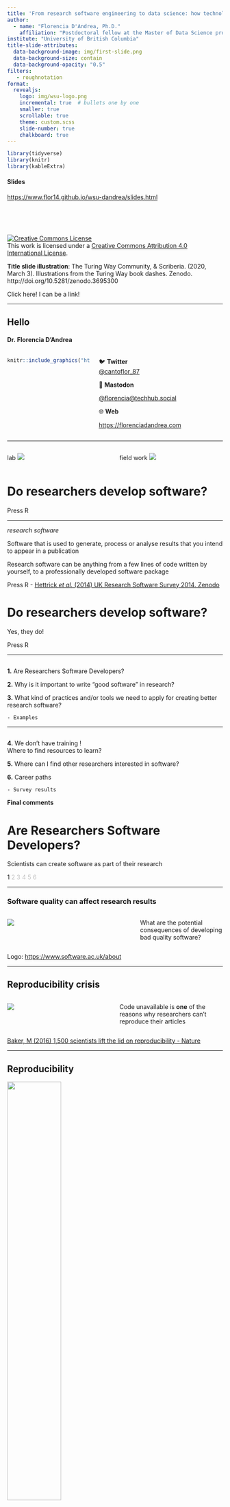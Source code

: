 ```yaml
---
title: 'From research software engineering to data science: how technology will impact the way we research'
author: 
  - name: "Florencia D'Andrea, Ph.D."
    affiliation: "Postdoctoral fellow at the Master of Data Science program"
institute: "University of British Columbia"
title-slide-attributes:
  data-background-image: img/first-slide.png
  data-background-size: contain
  data-background-opacity: "0.5"
filters:
   - roughnotation
format:
  revealjs:
    logo: img/wsu-logo.png
    incremental: true  # bullets one by one 
    smaller: true
    scrollable: true
    theme: custom.scss
    slide-number: true
    chalkboard: true
---
```


```r
library(tidyverse)
library(knitr)
library(kableExtra)
```



#### Slides
[https://www.flor14.github.io/wsu-dandrea/slides.html](https://flor14.github.io/wsu-dandrea/slides.html#/title-slide)
  
 
<br>  
<br>  

::: {.small-text}
<a rel="license" href="http://creativecommons.org/licenses/by/4.0/"><img alt="Creative Commons License" style="border-width:0" src="https://i.creativecommons.org/l/by/4.0/88x31.png" /></a><br />This work is licensed under a <a rel="license" href="http://creativecommons.org/licenses/by/4.0/">Creative Commons Attribution 4.0 International License</a>.

**Title slide illustration**: The Turing Way Community, & Scriberia. (2020, March 3). Illustrations from the Turing Way book dashes. Zenodo. http://doi.org/10.5281/zenodo.3695300
:::



:::footer
Click here! I can be a link!
:::


---

## Hello 
#### Dr. Florencia D'Andrea

:::: {.columns}

:::{.column width="40%" #vcenter}


```r
knitr::include_graphics("https://res.cloudinary.com/flor/image/upload/w_1000,ar_1:1,c_fill,g_auto,e_art:hokusai/v1683580772/IMG_20220607_130734112_mu4fpd.jpg")
```



:::

:::{.column width="60%" #vcenter}

🐦 **Twitter**   
[@cantoflor_87](http://twitter.com/cantoflor_87)<br>

📢 **Mastodon** 

[@florencia@techhub.social](https://techhub.social/@florencia)

🌐 **Web** 

[https://florenciadandrea.com](https://florenciadandrea.com)

:::

:::: 


---


:::: {.columns}
::: {.column width="50%" #vcenter}
lab
![](img/researchers1.png)
:::
::: {.column width="50%" #vcenter}
field work
![](img/researchers2.png)
:::
::::


# Do researchers develop [software]{.rn rn-type=circle rn-color=white}? {background-color="#E5E4E2"}


:::footer
Press R
:::

---

::: {.big-text}
*research software* 
:::
   

Software that is used to generate, process or analyse results that you intend to appear in a publication


Research software can be anything [from a few lines of code written by yourself, to a professionally developed software package]{.rn rn-type=highlight rn-multiline=true}



:::footer
Press R
 - [Hettrick *et al.* (2014) UK Research Software Survey 2014. Zenodo](https://doi.org/10.5281/zenodo.608046)
:::


# Do researchers develop [software]{.rn rn-type=circle rn-color=white}? {background-color="#E5E4E2"}
[Yes, they do!]{.rn rn-type=highlight rn-multiline=true}

:::footer
Press R
:::

---

## {background-image='img/back-question.png' background-size="1000px"}

::: {.fragment fragment-index=1}
**1.** Are Researchers Software Developers?  
:::

::: {.fragment fragment-index=2}  
**2.** Why is it important to write "good software" in research? 
:::

::: {.fragment fragment-index=3}  
**3.** What kind of practices and/or tools we need to apply for creating better research software?
  
    - Examples
:::


---

## {background-image='img/back-question.png' background-size="1000px"}

::: {.fragment fragment-index=1}  
**4.** We don't have training !  
Where to find resources to learn?  
:::

::: {.fragment fragment-index=2}
**5.** Where can I find other researchers interested in software?  
:::

::: {.fragment fragment-index=3}  
**6.** Career paths

    - Survey results
:::

::: {.fragment fragment-index=4}
**Final comments**
:::


# Are Researchers Software Developers? {background-color="#67032F"}
Scientists can create software as part of their research 
   
::: {.sectionhead}
1 [2 3 4 5 6]{style="opacity:0.25"}
:::




---

### Software quality can affect research results

:::: {.columns}

::: {.column width="60%" #vcenter}

![](img/bettersoftware.png)

:::

::: {.column width="40%" #vcenter}

What are the potential consequences of developing bad quality software?

:::

::::

:::footer
Logo: [https://www.software.ac.uk/about](https://www.software.ac.uk/about)
:::


---

## Reproducibility crisis

:::: {.columns}

::: {.column width="50%" #vcenter}

![](img/rep-crisis.png)

:::


::: {.column width="50%" #vcenter}

Code unavailable is **one** of the reasons why researchers can't reproduce their articles

:::
::::

:::footer
[Baker, M (2016) 1,500 scientists lift the lid on reproducibility - Nature](https://www.nature.com/articles/533452a)
:::


---

## Reproducibility

![](img/reproducible-matrix.jpg){width=50%}

::: footer
[Definitions - The Turing Way Handbook](https://the-turing-way.netlify.app/reproducible-research/overview/overview-definitions.html)
:::


---

 A result is reproducible when the *same* analysis steps performed on the *same* dataset consistently produces the *same* answer
 
![](img/reproducible-definition-grid.png){fig-align='center'}

::: footer
[The Turing Way project illustration by Scriberia. Used under a CC-BY 4.0 licence.](DOI: 10.5281/zenodo.3332807)
:::



---

### Reproducibility

:::: {.columns}
::: {.column width="60%" #vcenter}

![](img/research-group.png)

:::

::: {.column width="40%" #vcenter}

- **Empirical** 
- **Statistical** 
- [**Computational**]{.rn}


:::
::::



:::footer
Press R
 - [Victoria Stodden (2014) What scientific idea is ready for retirement? - www.edge.org]( https://www.edge.org/response-detail/25340)
:::

---

::: {.big-text-long}
*Computational reproducibility*
:::
  
    
      
When detailed information is provided about code, software, hardware and implementation details. 

![](img/computer.png){fig-align="center"}

:::footer
Victoria Stodden (2014) [What scientific idea is ready for retirement? - www.edge.org]( https://www.edge.org/response-detail/25340)
:::


# Why is it important to write "good software" in research? {background-color="#67032F"}
The more detailed information is provided about the software we create, the more likely it is to reproduce research results using it
 
   
::: {.sectionhead}
[1]{style="opacity:0.25"} 2 [3 4 5 6]{style="opacity:0.25"}
:::

---

## Example


:::: {.columns}
::: {.column width="40%" #vcenter}
**Situation 1**

Julia wants to share R code with her supervisor

:::

::: {.column width="60%" #vcenter}

![](img/researcher3.png)
:::
::::


---


#### Plot's code
Julia is running this code on her computer  ✅

```r
#| echo: true
#| code-fold: true
#| code-summary: "Show the code"

library(readr)
library(tidyr)
library(ggplot2)

coffee_data <- read_csv("data/coffee_data.csv")

coffee_data |> 
  pivot_longer(cols=aroma:moisture,
               names_to="caracteristicas_cafe",
               values_to="value") |> 
  ggplot(aes(value, total_cup_points)) +
  geom_smooth(method= "gam", span=0.3, color='purple') +
  facet_wrap(~caracteristicas_cafe, scale="free_y")
```


---

## But!
### Her supervisor gets an error ❌

```r
Error in pivot_longer(., 
cols = aroma:moisture,
names_to = "types_coffe",
: could not find function "pivot_longer"
```

🤔 **What could be going on?**

---

## New package version
Code that is running in your computer now [**may not work** anymore if you upgrade the packages!]{.rn rn-type=underline rn-color=orange}

* `tidyr` package version `0.8.3` does not include `pivot_longer()` 
* This functions was added in `tidyr` version `1.0.0`




:::footer
[`tidyr` package - releases](https://github.com/tidyverse/tidyr/releases?page=2)
:::

---

## Computational environment

#### 💻

Characteristics of a computer that can affect the behavior of the work done on it, such as:

* your **operating system**

* what **software** do you have installed

* software **package versions** are installed

:::footer
[The Turing Way: A Handbook for Reproducible Data Science (2019)](https://the-turing-way.netlify.app/)
:::

---

## Computational environments

Important to capture them to avoid:

* [Problems when sharing your code]{.rn}

* That you code breaks with time

```r
knitr::include_graphics("img/ErrorManagement.jpg")
```

:::footer
Press R - [The Turing Way Community, & Scriberia. (2020)](http://doi.org/10.5281/zenodo.3695300)]
:::



---

## The sleight-of-hand trick that can simplify scientific computing

:::: {.columns}
::: {.column width="50%" #vcenter}
Computational environments and the tools to manage them can help researchers to deliver code that is reproducible, documented and shareable. 
:::
::: {.column width="50%"}
![](img/enviroment-nature.webp)
:::
::::

:::footer
[Perkel, J. (2023) The sleight-of-hand trick that can simplify scientific computing - Nature Article](https://www.nature.com/articles/d41586-023-01469-0)
:::

---

## Situation 1-bis

:::: {.columns}
::: {.column width="40%" #vcenter}


Julia wants to run the code 10 years later

:::

::: {.column width="60%" #vcenter}

![](img/researcher3.png)
:::
::::



---

## Challenge to scientists: does your ten-year-old code still run?

:::: {.columns}

::: {.column width="50%"}

![](img/failed-2.webp)

:::

::: {.column width="50%"}

'Missing documentation and obsolete environments force participants in the Ten Years Reproducibility Challenge to get creative.'

:::

::::

:::footer
[Perkel, J. (2020) Challenge to scientists: does your ten-year-old code still run? -  Nature Article](https://www.nature.com/articles/d41586-020-02462-7)
:::

---

## Computational environments

Important to capture them to avoid:

* Problems when sharing your code

* [That you code breaks with time]{.rn}

```r
knitr::include_graphics("img/ErrorManagement.jpg")
```

:::footer
Press R - [The Turing Way Community, & Scriberia. (2020)](http://doi.org/10.5281/zenodo.3695300)
:::


---

## How to avoid getting this error?

Minimum: Documentation


```r
sessionInfo()
```



---

## Tools for reproducibility

We can use different tools to ensure the reproducibility of a project such as:

![](img/rep-tools.png){fig-align='center'}




# Capturing the computational environment is needed to ensure code reproducibility {background-color="#E5E4E2"}

---

## Situation 2

:::: {.columns}
::: {.column width="60%" #vcenter}

Julia is writing code for an article. **What is the best way to share the code with other colleagues?**

:::

::: {.column width="40%" #vcenter}

![](img/researcher3.png)
:::
::::


---



:::: {.columns}
::: {.column width="50%" #vcenter}
**Git**
  
A version control system
![](img/git-logo.png){width=250}
:::
::: {.column width="50%" #vcenter}

**GitHub**
  
Repository hosting service
![](img/github-logo.png){width=300}
:::
::::

:::footer
[Git logo](https://git-scm.com/downloads/logos)
:::

---


```r
knitr::include_graphics("img/vc-final-comic.png")
```


::: footer

[“Piled Higher and Deeper” by Jorge Cham](http://www.phdcomics.com)

:::

---

## Why Git + GitHub is the best way to share code?

:::: {.columns}
::: {.column width="40%" #vcenter}
![](img/project-history.svg)
:::
::: {.column width="60%" #vcenter}
- It's possible to assign names to each **code version** and revisit specific points in its history. 

- Your code is **backed up online** on GitHub.

- It is easy to track the **authorship** of each change made 
:::
::::

:::footer
[Example repository](https://github.com/tidyverse/tidyr)
:::

---

## Why Git + GitHub is the best way to share code?

:::: {.columns}
::: {.column width="50%" #vcenter}
![](img/pullrequest.jpg)
:::
::: {.column width="50%" #vcenter}
- You can share your code as an **open source project**

- Foster **collaboration** 
  - pull requests
  - project boards
  - github issues


:::
::::


:::footer
[The Turing Way Community, & Scriberia. (2020)](http://doi.org/10.5281/zenodo.3695300) - [Example 2](https://github.com/flor14/wsu-dandrea/issues/1)
:::

---



![](img/openresearch.png){fig-align="center"}



::: footer
[How to Run Your Open Source Software Project - The Turing Way Handbook](https://the-turing-way.netlify.app/reproducible-research/open/open-source.html#how-to-run-your-open-source-software-project) - [The Turing Way Community, & Scriberia. (2020)](http://doi.org/10.5281/zenodo.3695300)
:::
---

#### Many research groups have their GitHub organizations online

![](img/github-lab.png)
:::footer
https://github.com/dib-lab
:::




# Git + GitHub provide much more than just version control. They can also be used to foster collaboration and publish code. {background-color="#E5E4E2"}


---

## Situation 3


:::: {.columns}
::: {.column width="60%" #vcenter}
Julia wants to publish her first article. **How can she do it in a reproducible way?**

:::
::: {.column width="40%" #vcenter}
![](img/researcher4.png)
:::
::::

---

## Research Compendia

:::: {.columns}

::: {.column width="50%" #vcenter}

1. **Organize files** according to a prevailing convention.

2. Provide **separation between data, methods and results** expressing the relationship between the three.

3. Specify the **environment** 


:::

::: {.column width="40%" #vcenter}

```r
knitr::include_graphics("img/ResearchCompendium.jpg")
```

:::
::::

:::footer
[`rrtools` package](https://github.com/benmarwick/rrtools) - [Research Compendia - The Turing Way: A Handbook for Reproducible Data Science (2019)](https://the-turing-way.netlify.app/reproducible-research/compendia.html?highlight=research%20compendium)
:::

---

## Documentation
Did you ever consider that your next scientific article **can have not only readers but also users**?


<br>
     

:::{.text-c}

[Readers]{.rn rn-type=crossed-off rn-color=purple}

[Users]{.rn rn-type=circle rn-color=green}

:::

:::footer
Press R
:::

# Project organization and documentation are also relevant to achieving computational reproducibility. {background-color="#E5E4E2"}

---

## Other practices 

- Testing
- Continuous integration / development (ci - cd)
- Package development
- Code review
- Basic computational practices
- Automation / use of pipelines



---

## High reproducibility doesn't mean that things couldn't fail 
#### What happens when the technology fails?


```r
knitr::include_graphics("img/links.png")
```

---

## Some factors affecting **Reproducibility**
- The tools that ensure the reproducibility (Docker, Conda) could change with time
- The software/hardware we use change with time




---

## Some factors affecting **Reproducibility**
#### How the tools that ensure the reproducibility (Docker, Conda) change with time

**Example 1** - [Inactive Image Retention Policy (Nov 1, 2020)](https://github.com/docker/roadmap/issues/152): DockerHub removing Docker images in free accounts after 6 months

![](img/broken.png)

---

## Some factors affecting **Reproducibility**
#### The software/hardware we use change with time

**Example 2** - Mac M1 - Apple silicon chip (hardware) (Oct 2021)
Docker issues 

![](img/blog-docker.png){fig.align:'center'}

:::footer
[Image extracted from: Docker: comstrek/air doesn’t supported linux/arm64 in golang with Macbook M1](https://kecci.medium.com/docker-comstrek-air-not-supported-linux-arm64-in-golang-with-macbook-m1-solved-f7997bd54ee)
:::

---

## Software mantainance

Should our code have **maintainers**?

```r
knitr::include_graphics("img/FixingLinks.jpg")
```

:::footer
[Maintainers and Reviewers on GitHub](https://the-turing-way.netlify.app/collaboration/maintain-review.html) - [The Turing Way Community, & Scriberia. (2020)](http://doi.org/10.5281/zenodo.3695300)
:::


# What kind of practices and/or tools we need to apply for creating better research software? {background-color="#67032F"}
- Capturing computational environments.
- Version controlling and publishing our code. 

::: {.sectionhead}
[1 2]{style="opacity:0.25"} 3 [4 5 6]{style="opacity:0.25"}
:::

# What kind of practices and/or tools we need to apply for creating better research software? {background-color="#67032F"}
- Document the code for your users.
- Software could need maintenance. 

::: {.sectionhead}
[1 2]{style="opacity:0.25"} 3 [4 5 6]{style="opacity:0.25"}
:::

---

### Ok, but I need a second career to learn all this!

![](https://media.giphy.com/media/26BGIqWh2R1fi6JDa/giphy.gif){fig-align="center"}

:::footer
[Wilson *et al.* (2017) Good enough practices in scientific computing. PLOS Computational Biology 13(6): e1005510](https://doi.org/10.1371/journal.pcbi.1005510)
:::

---

 "As researchers are under [immense pressure to maintain expertise in their research domains]{.rn rn-type=underline rn-color=orange}, they have little time to stay current with the latest software engineering practices (...) The lack of career incentives has occurred partially because the academic environment and culture have developed over hundreds of years, while [software has only recently become important, in some fields over the last 60+ years, but in many others, just in the last 20 or fewer years ]{.rn rn-type=highlight rn-multiline=true} (Foster, 2006)."

:::footer
Press R - [Carver *et al.* (2022) A survey of the state of the practice for research software in the United States](https://www.ncbi.nlm.nih.gov/pmc/articles/PMC9138129/)
:::


---


## There are many communities that can help to improve research software

- ReproHack
- The Turing Way
- `ROpenSci` / `pyOpenSci`
- The Carpentries

---

## 1. Reprohack 
#### Reproducibility hackathons

:::: {.columns}

:::{.column width="70%"}
**Authors**: Send their papers with *publicly available associated code and data*


**Participants**: Attempt to *reproduce published research* of their choice from a list of proposed papers


At the end, the participants give *feedback* to the authors 


:::

:::{.column width="30%"}
```r
knitr::include_graphics("img/reprohack.png")
```
:::
::::

:::footer
[Reprohack website](https://www.reprohack.org/)
:::

---

## 2. The Turing Way project

::::{.columns}

:::{.column width="60%" #vcenter}

The TWP involve and support a diverse community of contributors to make data science accessible, comprehensible and effective for everyone.

**Book**

[The Turing Way Handbook (2022)](https://the-turing-way.netlify.app/index.html)

:::

:::{.column width="40%" #vcenter}

![](img/road-to-reproducibility.svg)
:::
::::


---

## 3. ROpenSci / pyOpenSci

::::{.columns}

:::{.column width="70%"}
**Scientific package review process**
  
- [pyopensci webpage](https://www.pyopensci.org/about-peer-review/)
- [ropensci webpage](https://ropensci.org/software-review/)
  - [rOpenSci Packages: Development, Maintenance, and Peer Review](https://devguide.ropensci.org/preface.html)

:::

:::{.column width="30%"}

::: {layout-nrow=2}
![](img/ropensci.svg)
![](img/pyopensci.png)
:::
:::
::::


---


## Software Carpentry

::::{.columns}

:::{.column width="50%" #vcenter}

![](img/thecarpentries.png)
:::

:::{.column width="50%" #vcenter}

**Lessons and infrastructure to teach them**

[The Carpentry lessons](https://software-carpentry.org/) in Unix, python, R and more
:::

::::


::: footer
[The Carpentries](https://carpentries.org)
:::



#  We don't have training! Where to find resources to learn? {background-color="#67032F"}
There are many communities that can help researchers to learn how to improve their software
  
::: {.sectionhead}
[1 2 3]{style="opacity:0.25"} 4 [5 6]{style="opacity:0.25"}
:::

---

## Why is there no career for software developers in academia?

- In 2012, the Software Sustainability Institute (SSI) organized the [Collaborations Workshop](http://software.ac.uk/cw12) that addressed this question.

- Foundation of the UK RSE association, and later to the **Society of Research Software Engineering**

---



{{< tweet ResearchSoftEng 1506314767652163589 >}}

---

::: {.big-text}
*research software engineer*
:::

:::: {.columns}
::: {.column width="70%" #vcenter}
**What do RSEs do?**

Fundamentally, RSEs build software to support scientific research. [They generally don’t have research questions of their own]{.rn}. They develop the computer tools to help other people to do cool things.


:::
::: {.column width="30%" #vcenter}
![](img/code.webp)
:::
::::

:::footer
Press R - Image and text from [Woolston (2022) Why science needs more research software engineers - Nature career](https://www.nature.com/articles/d41586-022-01516-2)
:::


---


Research Software Engineers includes researchers who spend a significant amount of time programming, full-time software engineers writing code to solve research problems, and those somewhere in-between.


![](img/rse-us.png){fig-align="center"}

::: footer
Source: [Daniel Katz blogpost](https://danielskatzblog.wordpress.com/2019/07/12/super-rses-combining-research-and-service-in-three-dimensions-of-research-software-engineering/)
:::




---

## US Research Software Sustainability Institute


::::{.columns}

:::{.column width="50%" #vcenter}

US RSSI mission is to improve the recognition, development, and use , of software for a more sustainable research enterprise.

:::
:::{.column width="50%" #vcenter}
![](img/USRSE.png)
:::
::::

::: footer
[US Research Software Sustainability Institute](https://urssi.us/)
:::

---

### US Research software engineer association


::::{.columns}

:::{.column width="50%" #vcenter}
Community-driven effort that brings together people who write and contribute to research software within the US. 
:::

:::{.column width="50%"  #vcenter}
![](img/circular_rse_logo.png)
:::
::::

:::footer
[US RSE](https://us-rse.org/)
:::

---

### US Research software engineer association

::::{.columns}

:::{.column width="60%" #vcenter}
- **First US conference**. 
[US-RSE Conference 2023: Software Enabled Discovery and Beyond](https://us-rse.org/usrse23/). 
October 16-18th, 2023, Chicago, IL   
  
- **International RSE Conference**. 
[RSECon 23](https://rsecon23.society-rse.org/)
September 5-7th, 2023, UK 
:::

:::{.column width="40%"}
![](img/rse_us_logo.png)
:::
::::





#  Where can I find experts or other researchers interested in software?  {background-color="#67032F"}
- The RSE role has been created to recognize the effort of software developers in academia 
- The US-RSE association connects all the RSEs in the US

::: {.sectionhead}
[1 2 3 4]{style="opacity:0.25"} 5 [6]{style="opacity:0.25"}
:::



---

## RSE International Survey 2022


- Conducted by the UK Software Sustainability Institute **since 2016** 
- The survey covers all aspects of the practice of **research software engineering**.
- RSE survey 2022 -> **US: 161 participants**

:::footer

[RSE 2022 survey](https://softwaresaved.github.io/international-survey-2022/country/united-states/)

:::


---

##### What is the highest level of education you have attained? (one choice list)

![](img/level-ed.png){fig-align="center"}

:::footer

[RSE 2022 survey](https://softwaresaved.github.io/international-survey-2022/country/united-states/)

:::

---

##### How did you learn the skills you need to become an Research Software Engineer / Research Software Developer? (free text)

![](img/learning-skills.png){fig-align="center"}

:::footer

[RSE 2022 survey](https://softwaresaved.github.io/international-survey-2022/country/united-states/)

:::

---


{{< tweet IanCosden 1640791001487888391 >}}




---

#### In which discipline is your highest academic qualification? (one choice list)

![](img/field-ed.png){fig-align="center"}

:::footer

[RSE 2022 survey](https://softwaresaved.github.io/international-survey-2022/country/united-states/)

:::


---

#### What training programs are you involved with? (free text)

![](img/training.png){fig-align="center"}

:::footer

[RSE 2022 survey](https://softwaresaved.github.io/international-survey-2022/country/united-states/)

:::


---

### Do you cite the software you use?

::::{.columns}

:::{.column width="50%"}

Software in general has not been well-cited (...), in part because the scholarly culture has not treated software as something that should be cited, or in some cases, even mentioned.

:::

:::{.column width="50%"}

 ![](img/recognition.png)
:::
::::



:::footer
[Carver *et al.* (2022) A survey of the state of the practice for research software in the United States](https://www.ncbi.nlm.nih.gov/pmc/articles/PMC9138129/)
:::


---

![](img/acknowledge-authors.png){width=80% fig-align="center"}

:::footer
[The turing way](https://the-turing-way.netlify.app/communication/aa.html) / he Turing Way project illustration by Scriberia. Used under a CC-BY 4.0 licence. DOI: 10.5281/zenodo.3332807.
:::


---

#### In general, when your software contributes to a paper, are you acknowledged in that paper? (one choice)

![](img/aknowledgement_us.png){fig-align="center"}
  
::: footer

[RSE 2022 survey](https://softwaresaved.github.io/international-survey-2022/country/united-states/)

:::


---

## Publishing different article types

:::: {.columns}

:::{.column width="50%" #vcenter}

- Data Papers

- Methods Papers

- Micropublishing

- Software Papers

- Registered Reports

:::

:::{.column width="50%" #vcenter}

![](img/publishing-diff-articles.png)
:::
::::

:::footer
[The turing way](https://the-turing-way.netlify.app/communication/aa.html) / he Turing Way project illustration by Scriberia. Used under a CC-BY 4.0 licence. DOI: 10.5281/zenodo.3332807.
:::

---

## Journal of Open Source Software

:::: {.columns}
::: {.column width="50%" #vcenter}
![](img/joss.jpg)
:::
::: {.column width="50%" #vcenter}
The Journal of Open Source Software is a **developer friendly**, open access journal for research software packages.
:::
::::



:::footer
[The Journal of Open Source Software](https://joss.theoj.org/)
:::

---


![](img/rse-groups.png)

::: footer
[Katz, D. S. (2019). Research software development & management in universities: case studies from Manchester's RSDS group, Illinois' NCSA, and Notre Dame's CRC. In 2019 IEEE/ACM 14th International Workshop on Software Engineering for Science (SE4Science) (pp. 17-24). IEEE.](https://arxiv.org/abs/1903.00732)
:::



---

## Master of Data Science program - UBC

:::: {.columns}
::: {.column width="50%" #vcenter}
10 month program - final capstone project with industry partners
:::
::: {.column width="50%" #vcenter}

![](img/mds.png)
:::
::::




---


## Data Science


- Statistics
- Machine learning
- Programming
- Software development / reproducibility
- Data visualization
- Databases and cloud computing

:::footer

:::

---

{{< tweet UBCMDS 1585318820293804033 >}}

--- 


![](img/rse-skills.jpg)

:::footer
[The Alan Turing Institute -  Meet the team](https://www.turing.ac.uk/research/research-engineering/meet-the-team)
:::


# Career paths  {background-color="#67032F"}
- RSEs are mostly self-taugh
- Software is often under-cited or overlooked in academic publications

::: {.sectionhead}
[1 2 3 4 5]{style="opacity:0.25"} 6
:::

# Career paths  {background-color="#67032F"}
- Some universities have created RSE groups to support research in their institutions
- What new roles will appear in the future?

::: {.sectionhead}
[1 2 3 4 5]{style="opacity:0.25"} 6
:::

---

## Final comments {background-color= #DF928E}

- There as an increasing demand for coding skills in academia

- There are communities and associations that are trying to provide support to the ongoing demand

- "New" technical career paths emerged in relation to this need



---

![](img/thanks.png){width=50% fig-align="center"}

::: {.text-c}
Questions?
:::


